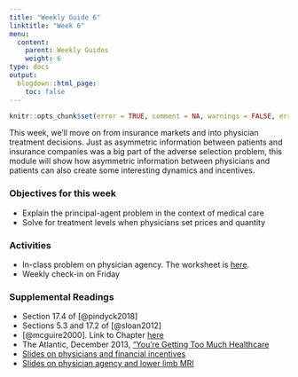 ```yaml
---
title: "Weekly Guide 6"
linktitle: "Week 6"
menu:
  content:
    parent: Weekly Guides
    weight: 6
type: docs
output:
  blogdown::html_page:
    toc: false
---
```


```r
knitr::opts_chunk$set(error = TRUE, comment = NA, warnings = FALSE, errors = FALSE, messages = FALSE, tidy = FALSE, echo = FALSE)
```

This week, we'll move on from insurance markets and into physician treatment decisions. Just as asymmetric information between patients and insurance companies was a big part of the adverse selection problem, this module will show how asymmetric information between physicians and patients can also create some interesting dynamics and incentives.

### Objectives for this week
- Explain the principal-agent problem in the context of medical care
- Solve for treatment levels when physicians set prices and quantity
 

### Activities
- In-class problem on physician agency. The worksheet is [here](/resource/wksheet4.html).
- Weekly check-in on Friday

### Supplemental Readings
- Section 17.4 of [@pindyck2018]
- Sections 5.3 and 17.2 of [@sloan2012]
- [@mcguire2000]. Link to Chapter [here](https://www.sciencedirect.com/science/article/abs/pii/S1574006400801687)
- The Atlantic, December 2013, ["You're Getting Too Much Healthcare](https://www.theatlantic.com/health/archive/2013/12/youre-getting-too-much-healthcare/281896/)
- [Slides on physicians and financial incentives](https://docs.google.com/presentation/d/1mDrHqX3csv8nBaNSmmq5IHjq75E2k50mshLERnrEsfE/edit?usp=sharing)
- [Slides on physician agency and lower limb MRI](https://docs.google.com/presentation/d/1DXCjBHg4pDRn-cxudsEpYGLWYuBesZc6RguBXebrens/edit?usp=sharing)